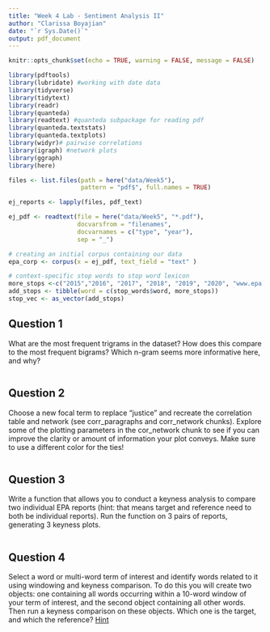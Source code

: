```yaml
---
title: "Week 4 Lab - Sentiment Analysis II"
author: "Clarissa Boyajian"
date: "`r Sys.Date()`"
output: pdf_document
---
```


```r
knitr::opts_chunk$set(echo = TRUE, warning = FALSE, message = FALSE)

library(pdftools)
library(lubridate) #working with date data
library(tidyverse)
library(tidytext)
library(readr)
library(quanteda)
library(readtext) #quanteda subpackage for reading pdf
library(quanteda.textstats)
library(quanteda.textplots)
library(widyr)# pairwise correlations
library(igraph) #network plots
library(ggraph)
library(here)
```


```r
files <- list.files(path = here("data/Week5"),
                    pattern = "pdf$", full.names = TRUE)

ej_reports <- lapply(files, pdf_text)

ej_pdf <- readtext(file = here("data/Week5", "*.pdf"), 
                   docvarsfrom = "filenames", 
                   docvarnames = c("type", "year"),
                   sep = "_")

# creating an initial corpus containing our data
epa_corp <- corpus(x = ej_pdf, text_field = "text" )

# context-specific stop words to stop word lexicon
more_stops <-c("2015","2016", "2017", "2018", "2019", "2020", "www.epa.gov", "https")
add_stops <- tibble(word = c(stop_words$word, more_stops)) 
stop_vec <- as_vector(add_stops)
```



## Question 1

What are the most frequent trigrams in the dataset? How does this compare to the most frequent bigrams? Which n-gram seems more informative here, and why?

```r

```


## Question 2

Choose a new focal term to replace "justice" and recreate the correlation table and network (see corr_paragraphs and corr_network chunks). Explore some of the plotting parameters in the cor_network chunk to see if you can improve the clarity or amount of information your plot conveys. Make sure to use a different color for the ties!

```r

```



## Question 3

Write a function that allows you to conduct a keyness analysis to compare two individual EPA reports (hint: that means target and reference need to both be individual reports). Run the function on 3 pairs of reports, generating 3 keyness plots.

```r

```



## Question 4

Select a word or multi-word term of interest and identify words related to it using windowing and keyness comparison. To do this you will create two objects: one containing all words occurring within a 10-word window of your term of interest, and the second object containing all other words. Then run a keyness comparison on these objects. Which one is the target, and which the reference? [Hint](https://tutorials.quanteda.io/advanced-operations/target-word-collocations/)

```r

```




